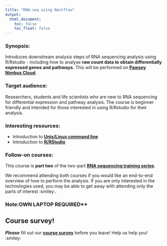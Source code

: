 ```yaml
---
title: "RNA-seq using Nextflow"
output:
  html_document:
    toc: false
    toc_float: false
---
```



### Synopsis:

Introduces downstream analysis steps of RNA sequencing analysis using R/Rstudio - including how to analyse __raw count data to obtain differentially expressed genes and pathways__. This will be performed on __[Pawsey Nimbus Cloud](https://support.pawsey.org.au/documentation/display/US/Cloud+Documentation)__.

### Target audience:

Researchers, students and life scientists who are new to RNA sequencing for differential expression and pathway analysis. The course is beginner friendly and intended for those interested in using R/Rstudio for their analysis. 

### Interesting resources:

- Introduction to **[Unix/Linux command line](https://datacarpentry.org/shell-genomics/)** 
- Introduction to **[R/RStudio](https://datacarpentry.org/genomics-r-intro/)**

### Follow-on courses:

This course is __part two__ of the two-part __[RNA sequencing training series](https://sydney-informatics-hub.github.io/training.RNAseq.series/)__. 

We recommend attending both courses if you would like an end-to-end overview of how to perform the analysis. If you are only interested in the technologies used, you may be able to get away with attending only the parts of interest :smiley:.


### Note:OWN LAPTOP REQUIRED**

## Course survey!

**_Please_** fill out our **[course survey](https://redcap.sydney.edu.au/surveys/?s=FJ33MYNCRR)** before you leave!
Help us help you! :smiley:
